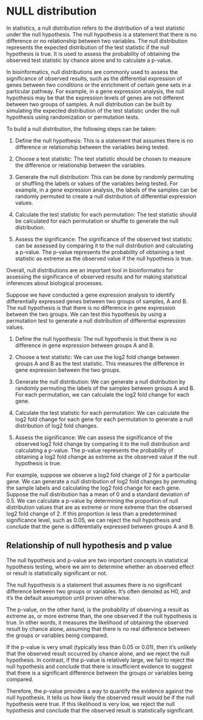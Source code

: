 # NULL distribution

In statistics, a null distribution refers to the distribution of a test statistic under the null hypothesis. The null hypothesis is a statement that there is no difference or no relationship between two variables. The null distribution represents the expected distribution of the test statistic if the null hypothesis is true. It is used to assess the probability of obtaining the observed test statistic by chance alone and to calculate a p-value.

In bioinformatics, null distributions are commonly used to assess the significance of observed results, such as the differential expression of genes between two conditions or the enrichment of certain gene sets in a particular pathway. For example, in a gene expression analysis, the null hypothesis may be that the expression levels of genes are not different between two groups of samples. A null distribution can be built by simulating the expected distribution of the test statistic under the null hypothesis using randomization or permutation tests.

To build a null distribution, the following steps can be taken:

1. Define the null hypothesis: This is a statement that assumes there is no difference or relationship between the variables being tested.

2. Choose a test statistic: The test statistic should be chosen to measure the difference or relationship between the variables.

3. Generate the null distribution: This can be done by randomly permuting or shuffling the labels or values of the variables being tested. For example, in a gene expression analysis, the labels of the samples can be randomly permuted to create a null distribution of differential expression values.

4. Calculate the test statistic for each permutation: The test statistic should be calculated for each permutation or shuffle to generate the null distribution.

5. Assess the significance: The significance of the observed test statistic can be assessed by comparing it to the null distribution and calculating a p-value. The p-value represents the probability of obtaining a test statistic as extreme as the observed value if the null hypothesis is true.

Overall, null distributions are an important tool in bioinformatics for assessing the significance of observed results and for making statistical inferences about biological processes.

Suppose we have conducted a gene expression analysis to identify differentially expressed genes between two groups of samples, A and B. The null hypothesis is that there is no difference in gene expression between the two groups. We can test this hypothesis by using a permutation test to generate a null distribution of differential expression values.

1. Define the null hypothesis: The null hypothesis is that there is no difference in gene expression between groups A and B.

2. Choose a test statistic: We can use the log2 fold change between groups A and B as the test statistic. This measures the difference in gene expression between the two groups.

3. Generate the null distribution: We can generate a null distribution by randomly permuting the labels of the samples between groups A and B. For each permutation, we can calculate the log2 fold change for each gene.

4. Calculate the test statistic for each permutation: We can calculate the log2 fold change for each gene for each permutation to generate a null distribution of log2 fold changes.

5. Assess the significance: We can assess the significance of the observed log2 fold change by comparing it to the null distribution and calculating a p-value. The p-value represents the probability of obtaining a log2 fold change as extreme as the observed value if the null hypothesis is true.

For example, suppose we observe a log2 fold change of 2 for a particular gene. We can generate a null distribution of log2 fold changes by permuting the sample labels and calculating the log2 fold change for each gene. Suppose the null distribution has a mean of 0 and a standard deviation of 0.5. We can calculate a p-value by determining the proportion of null distribution values that are as extreme or more extreme than the observed log2 fold change of 2. If this proportion is less than a predetermined significance level, such as 0.05, we can reject the null hypothesis and conclude that the gene is differentially expressed between groups A and B.


##  Relationship of null hypothesis and p value

The null hypothesis and p-value are two important concepts in statistical hypothesis testing, where we aim to determine whether an observed effect or result is statistically significant or not.

The null hypothesis is a statement that assumes there is no significant difference between two groups or variables. It's often denoted as H0, and it's the default assumption until proven otherwise.

The p-value, on the other hand, is the probability of observing a result as extreme as, or more extreme than, the one observed if the null hypothesis is true. In other words, it measures the likelihood of obtaining the observed result by chance alone, assuming that there is no real difference between the groups or variables being compared.

If the p-value is very small (typically less than 0.05 or 0.01), then it's unlikely that the observed result occurred by chance alone, and we reject the null hypothesis. In contrast, if the p-value is relatively large, we fail to reject the null hypothesis and conclude that there is insufficient evidence to suggest that there is a significant difference between the groups or variables being compared.

Therefore, the p-value provides a way to quantify the evidence against the null hypothesis. It tells us how likely the observed result would be if the null hypothesis were true. If this likelihood is very low, we reject the null hypothesis and conclude that the observed result is statistically significant.

